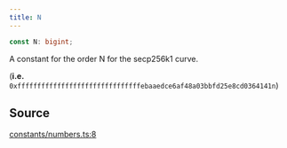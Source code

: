 ```yaml
---
title: N
---
```


```ts
const N: bigint;
```

A constant for the order N for the secp256k1 curve.

(**i.e.** `0xfffffffffffffffffffffffffffffffebaaedce6af48a03bbfd25e8cd0364141n`)

## Source

[constants/numbers.ts:8](https://github.com/dominant-strategies/quais.js/blob/9bfb949cc06bcfbb7d38a4e546f9ef7f1b4677ea/src/constants/numbers.ts#L8)
